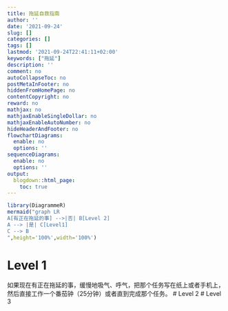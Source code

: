```yaml
---
title: 拖延自救指南
author: ''
date: '2021-09-24'
slug: []
categories: []
tags: []
lastmod: '2021-09-24T22:41:11+02:00'
keywords: ["拖延"]
description: ''
comment: no
autoCollapseToc: no
postMetaInFooter: no
hiddenFromHomePage: no
contentCopyright: no
reward: no
mathjax: no
mathjaxEnableSingleDollar: no
mathjaxEnableAutoNumber: no
hideHeaderAndFooter: no
flowchartDiagrams:
  enable: no
  options: ''
sequenceDiagrams:
  enable: no
  options: ''
output:
  blogdown::html_page:
    toc: true
---
```


```r
library(DiagrammeR)
mermaid("graph LR
A[有正在拖延的事] -->|否| B[Level 2]
A --> |是| C[Level1]
C --> B
",height='100%',width='100%')
```

# Level 1
如果现在有正在拖延的事，缓慢地吸气、呼气，把那个任务写在纸上或者手机上，然后直接工作一个番茄钟（25分钟）或者直到完成那个任务。
# Level 2
# Level 3


